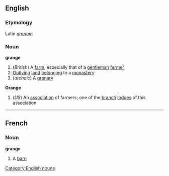 ==English==
===Etymology===
Latin ''[[granum]]''
===Noun===
{{wikipedia}}
'''grange'''
#(''British'') A [[farm]], especially that of a [[gentleman]] [[farmer]]
#[[Outlying]] [[land]] [[belonging]] to a [[monastery]]
#(''archaic'') A [[granary]]
'''Grange'''
#(''US'') An [[association]] of farmers; one of the [[branch]] [[lodge]]s of this association
[[Category:English nouns]]

----

==French==
===Noun===
'''grange'''
#A [[barn]]
